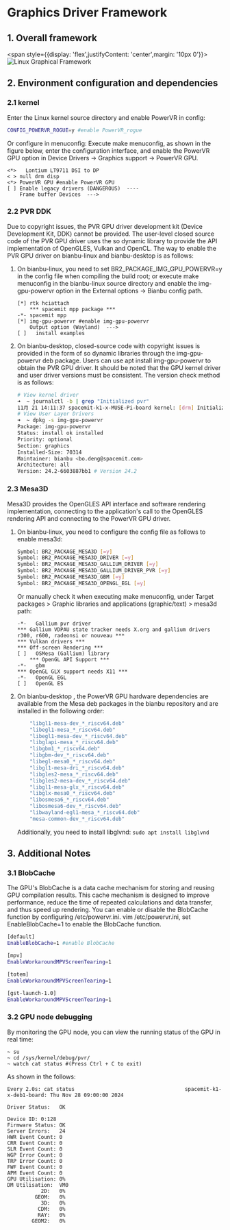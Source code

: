# Graphics Driver Framework

## 1. Overall framework

<span style={{display: 'flex',justifyContent: 'center',margin: '10px 0'}}>![Linux Graphical Framework](./static/linuxGraphicsFramework_en.png#pic_center)</span>

## 2. Environment configuration and dependencies

### 2.1 kernel

Enter the Linux kernel source directory and enable PowerVR in config:

```bash
CONFIG_POWERVR_ROGUE=y #enable PowerVR_rogue
```

Or configure in menuconfig: Execute make menuconfig, as shown in the figure below, enter the configuration interface, and enable the PowerVR GPU option in Device Drivers -> Graphics support -> PowerVR GPU.

```shell
<*>   Lontium LT9711 DSI to DP
< > null drm disp
<*> PowerVR GPU #enable PowerVR GPU
[ ] Enable legacy drivers (DANGEROUS)  ----
    Frame buffer Devices  --->
```

### 2.2 PVR DDK

Due to copyright issues, the PVR GPU driver development kit (Device Development Kit, DDK) cannot be provided. The user-level closed source code of the PVR GPU driver uses the so dynamic library to provide the API implementation of OpenGLES, Vulkan and OpenCL. The way to enable the PVR GPU driver on bianbu-linux and bianbu-desktop is as follows:

1. On bianbu-linux, you need to set BR2_PACKAGE_IMG_GPU_POWERVR=y in the config file when compiling the build root; or execute make menuconfig in the bianbu-linux source directory and enable the img-gpu-powervr option in the External options -> Bianbu config path.

    ```shell
    [*] rtk hciattach
        *** spacemit mpp package ***
    -*- spacemit mpp
    [*] img-gpu-powervr #enable img-gpu-powervr
        Output option (Wayland)  --->
    [ ]   install examples

2. On bianbu-desktop, closed-source code with copyright issues is provided in the form of so dynamic libraries through the img-gpu-powervr deb package. Users can use apt install img-gpu-powervr to obtain the PVR GPU driver. It should be noted that the GPU kernel driver and user driver versions must be consistent. The version check method is as follows:

    ```bash
    # View kernel driver
    ➜  ~ journalctl -b | grep "Initialized pvr"
    11月 21 14:11:37 spacemit-k1-x-MUSE-Pi-board kernel: [drm] Initialized pvr 24.2.6603887 20170530 for cac00000.imggpu on minor 1 # Version 24.2
    # View User Layer Drivers
    ➜  ~ dpkg -s img-gpu-powervr
    Package: img-gpu-powervr
    Status: install ok installed
    Priority: optional
    Section: graphics
    Installed-Size: 70314
    Maintainer: bianbu <bo.deng@spacemit.com>
    Architecture: all
    Version: 24.2-6603887bb1 # Version 24.2
    ```

### 2.3 Mesa3D

Mesa3D provides the OpenGLES API interface and software rendering implementation, connecting to the application's call to the OpenGLES rendering API and connecting to the PowerVR GPU driver.

1. On bianbu-linux, you need to configure the config file as follows to enable mesa3d:

    ```bash
    Symbol: BR2_PACKAGE_MESA3D [=y]
    Symbol: BR2_PACKAGE_MESA3D_DRIVER [=y] 
    Symbol: BR2_PACKAGE_MESA3D_GALLIUM_DRIVER [=y]
    Symbol: BR2_PACKAGE_MESA3D_GALLIUM_DRIVER_PVR [=y]
    Symbol: BR2_PACKAGE_MESA3D_GBM [=y]
    Symbol: BR2_PACKAGE_MESA3D_OPENGL_EGL [=y]
    ```

    Or manually check it when executing make menuconfig, under Target packages > Graphic libraries and applications (graphic/text) > mesa3d path:

    ```shell
    -*-   Gallium pvr driver
    *** Gallium VDPAU state tracker needs X.org and gallium drivers r300, r600, radeonsi or nouveau ***
    *** Vulkan drivers ***
    *** Off-screen Rendering ***
    [ ]   OSMesa (Gallium) library
        *** OpenGL API Support ***
    -*-   gbm
    *** OpenGL GLX support needs X11 ***
    -*-   OpenGL EGL
    [ ]   OpenGL ES
    ```

2. On bianbu-desktop , the PowerVR GPU hardware dependencies are available from the Mesa deb packages in the bianbu repository and are installed in the following order:

    ```bash
        "libgl1-mesa-dev_*_riscv64.deb"
        "libegl1-mesa_*_riscv64.deb"
        "libegl1-mesa-dev_*_riscv64.deb"
        "libglapi-mesa_*_riscv64.deb"
        "libgbm1_*_riscv64.deb"
        "libgbm-dev_*_riscv64.deb"
        "libegl-mesa0_*_riscv64.deb"
        "libgl1-mesa-dri_*_riscv64.deb"
        "libgles2-mesa_*_riscv64.deb"
        "libgles2-mesa-dev_*_riscv64.deb"
        "libgl1-mesa-glx_*_riscv64.deb"
        "libglx-mesa0_*_riscv64.deb"
        "libosmesa6_*_riscv64.deb"
        "libosmesa6-dev_*_riscv64.deb"
        "libwayland-egl1-mesa_*_riscv64.deb"
        "mesa-common-dev_*_riscv64.deb"
    ```

    Additionally, you need to install libglvnd: `sudo apt install libglvnd`

## 3. Additional Notes

### 3.1 BlobCache

The GPU's BlobCache is a data cache mechanism for storing and reusing GPU compilation results. This cache mechanism is designed to improve performance, reduce the time of repeated calculations and data transfer, and thus speed up rendering. You can enable or disable the BlobCache function by configuring /etc/powervr.ini. vim /etc/powervr.ini, set EnableBlobCache=1 to enable the BlobCache function.

```bash
[default]
EnableBlobCache=1 #enable BlobCache

[mpv]
EnableWorkaroundMPVScreenTearing=1

[totem]
EnableWorkaroundMPVScreenTearing=1

[gst-launch-1.0]
EnableWorkaroundMPVScreenTearing=1
```

### 3.2 GPU node debugging

By monitoring the GPU node, you can view the running status of the GPU in real time:

```shell
~ su
~ cd /sys/kernel/debug/pvr/
~ watch cat status #(Press Ctrl + C to exit)
```

As shown in the follows:

```shell
Every 2.0s: cat status                                    spacemit-k1-x-deb1-board: Thu Nov 28 09:00:00 2024

Driver Status:   OK

Device ID: 0:128
Firmware Status: OK
Server Errors:   24
HWR Event Count: 0
CRR Event Count: 0
SLR Event Count: 0
WGP Error Count: 0
TRP Error Count: 0
FWF Event Count: 0
APM Event Count: 0
GPU Utilisation: 0%
DM Utilisation:  VM0
           2D:   0%
         GEOM:   0%
           3D:   0%
          CDM:   0%
          RAY:   0%
        GEOM2:   0%
```
